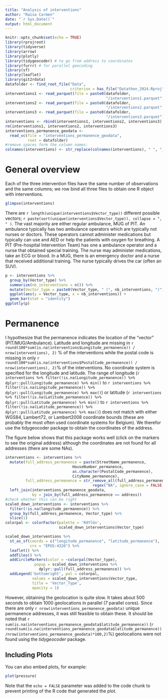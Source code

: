 ```yaml
---
title: "Analysis of interventions"
author: "Raïsa Carmen"
date: "`r Sys.Date()`"
output: html_document
---
```


```r
knitr::opts_chunk$set(echo = TRUE)
library(rprojroot)
library(tidyverse)
library(arrow)
library(plotly)
library(tidygeocoder) # to go from address to coordinates
library(furrr) # for parallel geocoding
library(sf)
library(leaflet)
library(git2rdata)
datafolder <- find_root_file("Data",
                             criterion = has_file("Datathon_2024.Rproj"))
interventions1 <- read_parquet(file = paste0(datafolder,
                                             "/interventions1.parquet"))
interventions2 <- read_parquet(file = paste0(datafolder,
                                             "/interventions2.parquet"))
interventions3 <- read_parquet(file = paste0(datafolder,
                                             "/interventions3.parquet"))
interventions <- rbind(interventions1, interventions2, interventions3)
rm(interventions1, interventions2, interventions3)
interventions_permanence_geodata <-
  read_vc(file = "interventions_permanence_geodata",
          root = datafolder)
#remove spaces form the column names:
colnames(interventions) <- str_replace(colnames(interventions), " ", "_")
```

# General overview

Each of the three intervention files have the same number of observations and the same columns; we row bind all three files to obtain one R object with interventions.

```r
glimpse(interventions)
```


There are `r length(unique(interventions$Vector_type))` different possible vectors; `r paste(sort(unique(interventions$Vector_type)), collapse = ", " )`. The vast majority are either regular ambulance, MUG of PIT. An ambulance typically has two ambulance operators which are typically not nurses or doctors. These operators cannot administer medications but typically can use and AED or help the patients with oxygen for breathing. A PIT (Pre-hospital Intervention Team) has one a ambulance operator and a nurse that obtained special training. The nurse may administer medications, take an ECG or blood. In a MUG, there is an emergency doctor and a nurse that received additional training. The nurse typically drives the car (often an SUV).

```r
p <- interventions %>%
  group_by(Vector_type) %>%
  summarize(nb_interventions = n()) %>%
  mutate(Vector_type = paste0(Vector_type, " (", nb_interventions, ")")) %>%
  ggplot(aes(y = Vector_type, x = nb_interventions)) +
  geom_bar(stat = "identity")
ggplotly(p)
```

# Permanence

I hypothesize that the permanence indicates the location of the "vector" (PIT/MUG/Ambulance).
Latitude and longitude are missing in `r round(100*sum(is.na(interventions$Longitude_permanence)) / nrow(interventions), 2)` % of the interventions while the postal code is missing in only `r round(100*sum(is.na(interventions$PostalCode_permanence)) / nrow(interventions), 2)`% of the interventions. No coordinate system is specified for the longitude and latitude. The range of longitude (`r interventions %>% filter(!is.na(Longitude_permanence)) %>% dplyr::pull(Longitude_permanence) %>% min()` to `r interventions %>% filter(!is.na(Longitude_permanence)) %>% dplyr::pull(Longitude_permanence) %>% max()`) or latitude (`r interventions %>% filter(!is.na(Latitude_permanence)) %>% dplyr::pull(Latitude_permanence) %>% min()` to `r interventions %>% filter(!is.na(Latitude_permanence)) %>% dplyr::pull(Latitude_permanence) %>% max()`) does not match with either WGS84, Lambert72, or Lambert2008 coordinate bounds (these are probably the most often used coordinate systems for Belgium). We therefor use the tidygeocoder package to obtain the coordinates of the address. 

The figure below shows that this package works well (click on the markers to see the original address) although the coordinates are not found for all addresses (there are some NAs).

```r
interventions <- interventions %>%
  mutate(full_address_permanence = paste(StreetName_permanence,
                              HouseNumber_permanence,
                              as.character(PostalCode_permanence),
                              CityName_permanence),
         full_address_permanence = str_remove_all(full_address_permanence,
                                       regex("NA", ignore_case = FALSE))) %>%
  left_join(interventions_permanence_geodata,
            by = join_by(full_address_permanence == address))
#check whether this can be right
scaled_down_interventions <- interventions %>%
  filter(!is.na(longitude_permanence)) %>%
  group_by(full_address_permanence, Vector_type) %>%
  slice(1)
colorpal <- colorFactor(palette = 'RdYlGn',
                        scaled_down_interventions$Vector_type)

scaled_down_interventions %>%
  st_as_sf(coords = c("longitude_permanence", "latitude_permanence"),
           crs = "EPGS:4326") %>%
  leaflet() %>%
  addTiles() %>%
  addCircleMarkers(color = ~colorpal(Vector_type),
             popup = scaled_down_interventions %>%
               dplyr::pull(full_address_permanence)) %>%
  addLegend('bottomright', pal = colorpal,
            values = scaled_down_interventions$Vector_type,
            title = 'Vector_Type',
            opacity = 1)
```
However, obtaining the geolocation is quite slow. It takes about 500 seconds to obtain 1000 geolocations in parallel (7 parallel cores). Since there are only `r nrow(interventions_permanence_geodata)` unique permanence addresses, it was still feasible to obtain these. It should be noted that `r sum(is.na(interventions_permanence_geodata$latitude_permanence))` (`r round(sum(is.na(interventions_permanence_geodata$latitude_permanence))/nrow(interventions_permanence_geodata)*100,2)`%) geolocations were not found using the *tidygeocoder* package.

## Including Plots

You can also embed plots, for example:

```r
plot(pressure)
```

Note that the `echo = FALSE` parameter was added to the code chunk to prevent printing of the R code that generated the plot.
